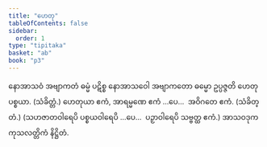 ```yaml
---
title: "ဟေတု"
tableOfContents: false
sidebar:
  order: 1
type: "tipitaka"
basket: "ab"
book: "p3"
---
```



<DynamicBreadcrumb />

<Division number="7" book="p3" e="ch" v="39" p="360">

<Paragraph number="1600" book="p3">
နောအာသဝံ အဗျာကတံ ဓမ္မံ ပဋိစ္စ နောအာသဝေါ အဗျာကတော ဓမ္မော ဥပ္ပဇ္ဇတိ ဟေတုပစ္စယာ. (သံခိတ္တံ.)
</Paragraph>

</Division>
<Division number="8" book="p3" e="ch" v="39" p="360">

<Paragraph number="1601" book="p3">
ဟေတုယာ ဧကံ, အာရမ္မဏေ ဧကံ …ပေ…  အဝိဂတေ ဧကံ. (သံခိတ္တံ.)
</Paragraph>

<Paragraph number="1602" book="p3">
(သဟဇာတဝါရေပိ ပစ္စယဝါရေပိ …ပေ…  ပဉှာဝါရေပိ သဗ္ဗတ္ထ ဧကံ.)

</Paragraph>
</Division>

<Paragraph number="1603" type="center" book="p3">
အာသဝဒုကကုသလတ္တိကံ နိဋ္ဌိတံ.
</Paragraph>